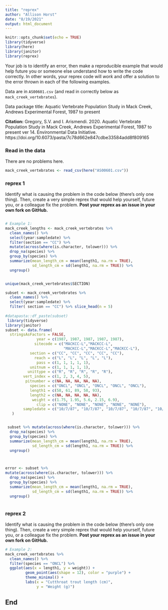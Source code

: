 ```yaml
---
title: "reprex"
author: "Allison Horst"
date: "8/19/2021"
output: html_document
---
```


```r
knitr::opts_chunk$set(echo = TRUE)
library(tidyverse)
library(here)
library(janitor)
library(reprex)
```

Your job is to identify an error, then make a reproducible example that would help future you or someone else understand how to write the code correctly. In other words, your reprex code will *work* and offer a solution to the error thrown in each of the following examples. 

Data are in `AS00601.csv` (and read in correctly below as `mack_creek_vertebrates`). 

Data package title: Aquatic Vertebrate Population Study in Mack Creek, Andrews Experimental Forest, 1987 to present

**Citation:** Gregory, S.V. and I. Arismendi. 2020. Aquatic Vertebrate Population Study in Mack Creek, Andrews Experimental Forest, 1987 to present ver 14. Environmental Data Initiative. https://doi.org/10.6073/pasta/7c78d662e847cdbe33584add8f809165

### Read in the data 

There are no problems here. 
```r
mack_creek_vertebrates <- read_csv(here("AS00601.csv"))
```

### reprex 1

Identify what is causing the problem in the code below (there's only one thing). Then, create a very simple reprex that would help yourself, future you, or a colleague fix the problem. **Post your reprex as an issue in your own fork on GitHub.**

```r

```


```r
# Example 1: 
mack_creek_lengths <- mack_creek_vertebrates %>% 
  clean_names() %>% 
  select(year:sampledate) %>% 
  filter(section == "CC") %>% 
  mutate(across(where(is.character, tolower))) %>% 
  drop_na(species) %>% 
  group_by(species) %>% 
  summarize(mean_length_cm = mean(length1, na.rm = TRUE),
            sd_length_cm = sd(length1, na.rm = TRUE)) %>% 
  ungroup()


unique(mack_creek_vertebrates$SECTION)

```

```r
subset <- mack_creek_vertebrates %>% 
  clean_names() %>% 
  select(year:sampledate) %>% 
  filter( section == "CC") %>% slice_head(n = 5)
  
#datapasta::df_paste(subset)
 library(tidyverse)
library(janitor)
subset <- data.frame(
  stringsAsFactors = FALSE,
              year = c(1987, 1987, 1987, 1987, 1987),
             sitecode = c("MACKCC-L","MACKCC-L",
                          "MACKCC-L","MACKCC-L","MACKCC-L"),
           section = c("CC", "CC", "CC", "CC", "CC"),
             reach = c("L", "L", "L", "L", "L"),
              pass = c(1, 1, 1, 1, 1),
           unitnum = c(1, 1, 1, 1, 1),
          unittype = c("R", "R", "R", "R", "R"),
        vert_index = c(1, 2, 3, 4, 5),
         pitnumber = c(NA, NA, NA, NA, NA),
           species = c("ONCL", "ONCL", "ONCL", "ONCL", "ONCL"),
           length1 = c(58, 61, 89, 58, 93),
           length2 = c(NA, NA, NA, NA, NA),
            weight = c(1.75, 1.95, 5.6, 2.15, 6.9),
              clip = c("NONE", "NONE", "NONE", "NONE", "NONE"),
        sampledate = c("10/7/87", "10/7/87", "10/7/87", "10/7/87", "10/7/87")
   ) 


 subset %>% mutate(across(where(is.character, tolower))) %>% 
  drop_na(species) %>% 
  group_by(species) %>% 
  summarize(mean_length_cm = mean(length1, na.rm = TRUE),
            sd_length_cm = sd(length1, na.rm = TRUE)) %>% 
  ungroup()



```

```r

```


```r

error <- subset %>% 
mutate(across(where(is.character, tolower))) %>% 
  drop_na(species) %>% 
  group_by(species) %>% 
  summarize(mean_length_cm = mean(length1, na.rm = TRUE),
            sd_length_cm = sd(length1, na.rm = TRUE)) %>% 
  ungroup()
```


```r




```




### reprex 2

Identify what is causing the problem in the code below (there's only one thing). Then, create a very simple reprex that would help yourself, future you, or a colleague fix the problem. **Post your reprex as an issue in your own fork on GitHub.**

```r
# Example 2:
mack_creek_vertebrates %>% 
  clean_names() %>% 
  filter(species == "ONCL") %>% 
  ggplot(aes(x = length1, y = weight)) +
         geom_point(aes(shape = 12), color = "purple") +
         theme_minimal() +
         labs(x = "Cutthroat trout length (cm)",
              y = "Weight (g)")
```

## End